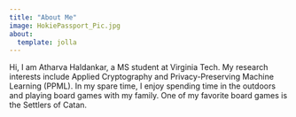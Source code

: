 ```yaml
---
title: "About Me"
image: HokiePassport_Pic.jpg
about:
  template: jolla
---
```


Hi, I am Atharva Haldankar, a MS student at Virginia Tech. My research interests include Applied Cryptography and Privacy-Preserving Machine Learning (PPML). 
In my spare time, I enjoy spending time in the outdoors and playing board games with my family. One of my favorite board games is the Settlers of Catan. 
